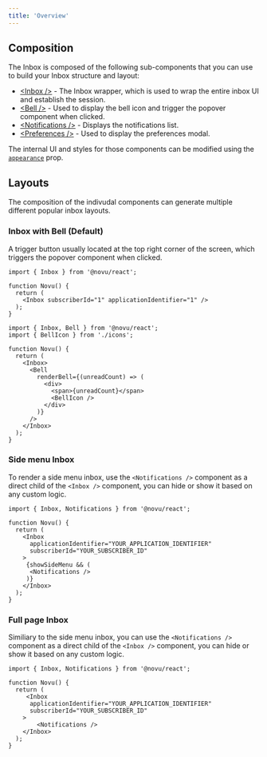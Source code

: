 ```yaml
---
title: 'Overview'
---
```


## Composition

The Inbox is composed of the following sub-components that you can use to build your Inbox structure and layout:

- [\<Inbox />](/inbox/react/components/inbox) - The Inbox wrapper, which is used to wrap the entire inbox UI and establish the session.
- [\<Bell />](/inbox/react/components/bell) - Used to display the bell icon and trigger the popover component when clicked.
- [\<Notifications />](/inbox/react/components/notifications) - Displays the notifications list.
- [\<Preferences />](/inbox/react/components/preferences) - Used to display the preferences modal.

The internal UI and styles for those components can be modified using the [`appearance`](/inbox/react/components/styling#appearance) prop.

## Layouts

The composition of the indivudal components can generate multiple different popular inbox layouts.

### Inbox with Bell (Default)

A trigger button usually located at the top right corner of the screen, which triggers the popover component when clicked.


<CodeGroup>

```tsx Defualt Bell
import { Inbox } from '@novu/react';

function Novu() {
  return (
    <Inbox subscriberId="1" applicationIdentifier="1" />
  );
}
```

```tsx Custom Bell
import { Inbox, Bell } from '@novu/react';
import { BellIcon } from './icons';

function Novu() {
  return (
    <Inbox>
      <Bell
        renderBell={(unreadCount) => (
          <div>
            <span>{unreadCount}</span>
            <BellIcon />
          </div>
        )}
      />
    </Inbox>
  );
}
```
</CodeGroup>

### Side menu Inbox

To render a side menu inbox, use the `<Notifications />` component as a direct child of the `<Inbox />` component, you can hide or show it based on any custom logic.

```tsx
import { Inbox, Notifications } from '@novu/react';

function Novu() {
  return (
    <Inbox
      applicationIdentifier="YOUR_APPLICATION_IDENTIFIER"
      subscriberId="YOUR_SUBSCRIBER_ID"
    >
     {showSideMenu && (
      <Notifications />
     )}
    </Inbox>
  );
}
```

### Full page Inbox

Similiary to the side menu inbox, you can use the `<Notifications />` component as a direct child of the `<Inbox />` component, you can hide or show it based on any custom logic.

```tsx
import { Inbox, Notifications } from '@novu/react';

function Novu() {
  return (
     <Inbox
      applicationIdentifier="YOUR_APPLICATION_IDENTIFIER"
      subscriberId="YOUR_SUBSCRIBER_ID"
    >
        <Notifications />
    </Inbox>
  );
}
```

